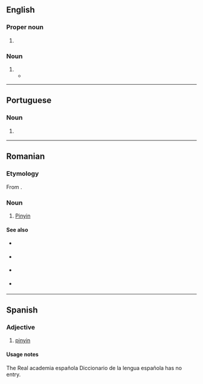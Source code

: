 {{also|Pinyin|pīnyīn}}
==English==

===Proper noun===
{{en-proper noun|-}}

# {{alternative spelling of|en|Pinyin}}

===Noun===
{{en-noun|?}}

# {{alternative spelling of|en|Pinyin}}
#* {{seeCites|en}}

----

==Portuguese==

===Noun===
{{pt-noun|m|-}}

# {{l|en|Pinyin}} {{gloss|romanisation standard for Mandarin Chinese}}

----

==Romanian==

===Etymology===
From {{der|ro|cmn|sc=Hani|拼音|tr=pīnyīn}}.

===Noun===
{{ro-noun|n|-}}

# [[Pinyin]]

====See also====
{{top2}}
* {{l|ro|plat}} {{qualifier|1st tone}}
* {{l|ro|crescând}} {{qualifier|2nd tone}}
{{mid2}}
* {{l|ro|scăzând-crescând}} {{qualifier|3rd tone}}
* {{l|ro|scăzând}} {{qualifier|4th tone}}
{{bottom}}

----

==Spanish==
{{rfc|es|adjective or noun? not in RAE to check. to me it would be a noun with no plural form}}

===Adjective===
{{es-adj}}

# [[#English|pinyin]]

====Usage notes====
The Real academia española Diccionario de la lengua española has no entry.